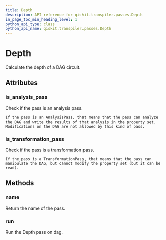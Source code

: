```yaml
---
title: Depth
description: API reference for qiskit.transpiler.passes.Depth
in_page_toc_min_heading_level: 1
python_api_type: class
python_api_name: qiskit.transpiler.passes.Depth
---
```


# Depth

<Class id="qiskit.transpiler.passes.Depth" github="https://github.com/qiskit/qiskit/tree/stable/0.14/qiskit/transpiler/passes/analysis/depth.py" signature="Depth(*args, **kwargs)">
  Calculate the depth of a DAG circuit.

  ## Attributes

  ### is\_analysis\_pass

  <Attribute id="qiskit.transpiler.passes.Depth.is_analysis_pass" name="is_analysis_pass">
    Check if the pass is an analysis pass.

    If the pass is an AnalysisPass, that means that the pass can analyze the DAG and write the results of that analysis in the property set. Modifications on the DAG are not allowed by this kind of pass.
  </Attribute>

  ### is\_transformation\_pass

  <Attribute id="qiskit.transpiler.passes.Depth.is_transformation_pass" name="is_transformation_pass">
    Check if the pass is a transformation pass.

    If the pass is a TransformationPass, that means that the pass can manipulate the DAG, but cannot modify the property set (but it can be read).
  </Attribute>

  ## Methods

  ### name

  <Function id="qiskit.transpiler.passes.Depth.name" name="name" signature="Depth.name()">
    Return the name of the pass.
  </Function>

  ### run

  <Function id="qiskit.transpiler.passes.Depth.run" name="run" signature="Depth.run(dag)">
    Run the Depth pass on dag.
  </Function>
</Class>

